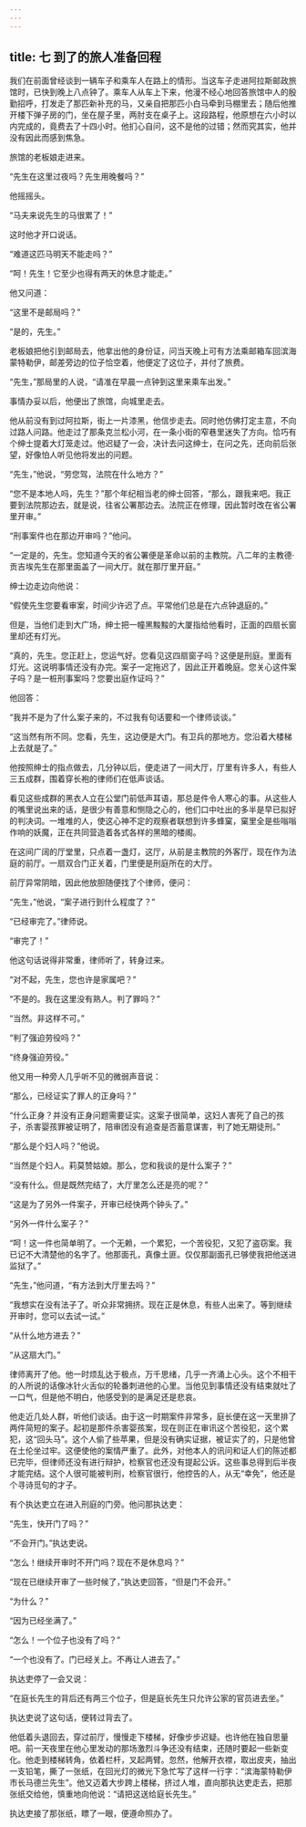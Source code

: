 ```yaml
---
---
---
```

title: 七 到了的旅人准备回程
---




我们在前面曾经谈到一辆车子和乘车人在路上的情形。当这车子走进阿拉斯邮政旅馆时，已快到晚上八点钟了。乘车人从车上下来，他漫不经心地回答旅馆中人的殷勤招呼，打发走了那匹新补充的马，又亲自把那匹小白马牵到马棚里去；随后他推开楼下弹子房的门，坐在屋子里，两肘支在桌子上。这段路程，他原想在六小时以内完成的，竟费去了十四小时。他扪心自问，这不是他的过错；然而究其实，他并没有因此而感到焦急。

旅馆的老板娘走进来。

“先生在这里过夜吗？先生用晚餐吗？”

他摇摇头。

“马夫来说先生的马很累了！”

这时他才开口说话。

“难道这匹马明天不能走吗？”

“呵！先生！它至少也得有两天的休息才能走。”

他又问道：

“这里不是邮局吗？”

“是的，先生。”

老板娘把他引到邮局去，他拿出他的身份证，问当天晚上可有方法乘邮箱车回滨海蒙特勒伊，邮差旁边的位子恰空着，他便定了这位子，并付了旅费。

“先生，”那局里的人说，“请准在早晨一点钟到这里来乘车出发。”

事情办妥以后，他便出了旅馆，向城里走去。

他从前没有到过阿拉斯，街上一片漆黑，他信步走去。同时他仿佛打定主意，不向过路人问路。他走过了那条克兰松小河，在一条小街的窄巷里迷失了方向。恰巧有个绅士提着大灯笼走过。他迟疑了一会，决计去问这绅士，在问之先，还向前后张望，好像怕人听见他将发出的问题。

“先生，”他说，“劳您驾，法院在什么地方？”

“您不是本地人吗，先生？”那个年纪相当老的绅士回答，“那么，跟我来吧。我正要到法院那边去，就是说，往省公署那边去。法院正在修理，因此暂时改在省公署里开审。”

“刑事案件也在那边开审吗？”他问。

“一定是的，先生。您知道今天的省公署便是革命以前的主教院。八二年的主教德·贡吉埃先生在那里面盖了一间大厅。就在那厅里开庭。”

绅士边走边向他说：

“假使先生您要看审案，时间少许迟了点。平常他们总是在六点钟退庭的。”

但是，当他们走到大广场，绅士把一幢黑黢黢的大厦指给他看时，正面的四扇长窗里却还有灯光。

“真的，先生。您正赶上，您运气好。您看见这四扇窗子吗？这便是刑庭。里面有灯光。这说明事情还没有办完。案子一定拖迟了，因此正开着晚庭。您关心这件案子吗？是一桩刑事案吗？您要出庭作证吗？”

他回答：

“我并不是为了什么案子来的，不过我有句话要和一个律师谈谈。”

“这当然有所不同。您看，先生，这边便是大门。有卫兵的那地方。您沿着大楼梯上去就是了。”

他按照绅士的指点做去，几分钟以后，便走进了一间大厅，厅里有许多人，有些人三五成群，围着穿长袍的律师们在低声谈话。

看见这些成群的黑衣人立在公堂门前低声耳语，那总是件令人寒心的事。从这些人的嘴里说出来的话，是很少有善意和恻隐之心的，他们口中吐出的多半是早已拟好的判决词。一堆堆的人，使这心神不定的观察者联想到许多蜂窠，窠里全是些嗡嗡作响的妖魔，正在共同营造着各式各样的黑暗的楼阁。

在这间广阔的厅堂里，只点着一盏灯，这厅，从前是主教院的外客厅，现在作为法庭的前厅。一扇双合门正关着，门里便是刑庭所在的大厅。

前厅异常阴暗，因此他放胆随便找了个律师，便问：

“先生，”他说，“案子进行到什么程度了？”

“已经审完了。”律师说。

“审完了！”

他这句话说得非常重，律师听了，转身过来。

“对不起，先生，您也许是家属吧？”

“不是的。我在这里没有熟人。判了罪吗？”

“当然。非这样不可。”

“判了强迫劳役吗？”

“终身强迫劳役。”

他又用一种旁人几乎听不见的微弱声音说：

“那么，已经证实了罪人的正身吗？”

“什么正身？并没有正身问题需要证实。这案子很简单，这妇人害死了自己的孩子，杀害婴孩罪被证明了，陪审团没有追查是否蓄意谋害，判了她无期徒刑。”

“那么是个妇人吗？”他说。

“当然是个妇人。莉莫赞姑娘。那么，您和我谈的是什么案子？”

“没有什么。但是既然完结了，大厅里怎么还是亮的呢？”

“这是为了另外一件案子，开审已经快两个钟头了。”

“另外一件什么案子？”

“呵！这一件也简单明了。一个无赖，一个累犯，一个苦役犯，又犯了盗窃案。我已记不大清楚他的名字了。他那面孔，真像土匪。仅仅那副面孔已够使我把他送进监狱了。”

“先生，”他问道，“有方法到大厅里去吗？”

“我想实在没有法子了。听众非常拥挤。现在正是休息，有些人出来了。等到继续开审时，您可以去试一试。”

“从什么地方进去？”

“从这扇大门。”

律师离开了他。他一时烦乱达于极点，万千思绪，几乎一齐涌上心头。这个不相干的人所说的话像冰针火舌似的轮番刺进他的心里。当他见到事情还没有结束就吐了一口气，但是他不明白，他感受到的是满足还是悲哀。

他走近几处人群，听他们谈话。由于这一时期案件非常多，庭长便在这一天里排了两件简短的案子。起初是那件杀害婴孩案，现在则正在审讯这个苦役犯，这个累犯，这“回头马”。这个人偷了些苹果，但是没有确实证据，被证实了的，只是他曾在土伦坐过牢。这便使他的案情严重了。此外，对他本人的讯问和证人们的陈述都已完毕，但律师还没有进行辩护，检察官也还没有提起公诉。这些事总得到后半夜才能完结。这个人很可能被判刑，检察官很行，他控告的人，从无“幸免”，他还是个寻诗觅句的才子。

有个执达吏立在进入刑庭的门旁。他问那执达吏：

“先生，快开门了吗？”

“不会开门。”执达吏说。

“怎么！继续开审时不开门吗？现在不是休息吗？”

“现在已继续开审了一些时候了，”执达吏回答，“但是门不会开。”

“为什么？”

“因为已经坐满了。”

“怎么！一个位子也没有了吗？”

“一个也没有了。门已经关上。不再让人进去了。”

执达吏停了一会又说：

“在庭长先生的背后还有两三个位子，但是庭长先生只允许公家的官员进去坐。”

执达吏说了这句话，便转过背去了。

他低着头退回去，穿过前厅，慢慢走下楼梯，好像步步迟疑。也许他在独自思量吧。前一天夜里在他心里发动的那场激烈斗争还没有结束，还随时要起一些新变化。他走到楼梯转角，依着栏杆，叉起两臂。忽然，他解开衣襟，取出皮夹，抽出一支铅笔，撕了一张纸，在回光灯的微光下急忙写了这样一行字：“滨海蒙特勒伊市长马德兰先生”。他又迈着大步跨上楼梯，挤过人堆，直向那执达吏走去，把那张纸交给他，慎重地向他说：“请把这送给庭长先生。”

执达吏接了那张纸，瞟了一眼，便遵命照办了。